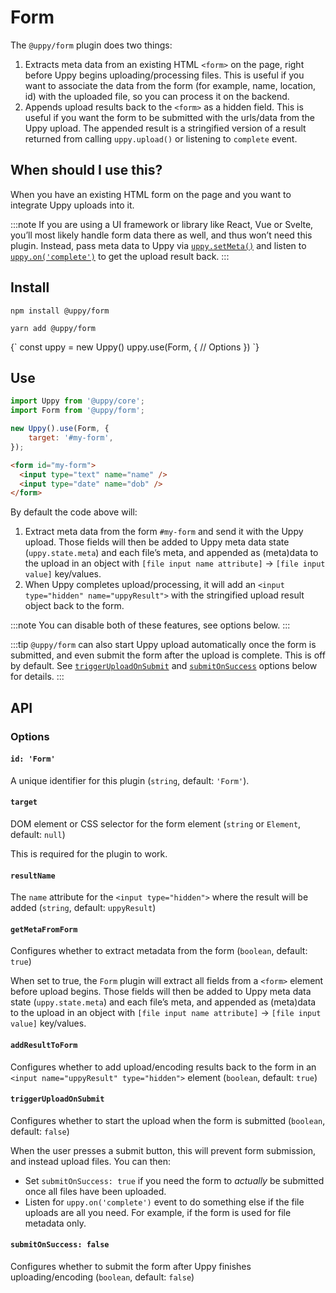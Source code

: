 

# Form

The `@uppy/form` plugin does two things:

1. Extracts meta data from an existing HTML `<form>` on the page, right before Uppy begins uploading/processing files. This is useful if you want to associate the data from the form (for example, name, location, id) with the uploaded file, so you can process it on the backend.
2. Appends upload results back to the `<form>` as a hidden field. This is useful if you want the form to be submitted with the urls/data from the Uppy upload. The appended result is a stringified version of a result returned from calling `uppy.upload()` or listening to `complete` event.

## When should I use this?

When you have an existing HTML form on the page and you want to integrate Uppy uploads into it.

:::note
If you are using a UI framework or library like React, Vue or Svelte, you’ll most likely handle form data there as well, and thus won’t need this plugin. Instead, pass meta data to Uppy via [`uppy.setMeta()`](/docs/uppy-core#setmetadata) and listen to [`uppy.on('complete')`](/docs/uppy-core#complete) to get the upload result back.
:::

## Install

<Tabs>
  <TabItem value="npm" label="NPM" default>

```shell
npm install @uppy/form
```

  </TabItem>

  <TabItem value="yarn" label="Yarn">

```shell
yarn add @uppy/form
```

  </TabItem>

  <TabItem value="cdn" label="CDN">
    <UppyCdnExample>
      {`
        const uppy = new Uppy()
        uppy.use(Form, {
          // Options
        })
      `}
    </UppyCdnExample>
  </TabItem>
</Tabs>

## Use

```js
import Uppy from '@uppy/core';
import Form from '@uppy/form';

new Uppy().use(Form, {
	target: '#my-form',
});
```

```html
<form id="my-form">
  <input type="text" name="name" />
  <input type="date" name="dob" />
</form>
```

By default the code above will:

1. Extract meta data from the form `#my-form` and send it with the Uppy upload. Those fields will then be added to Uppy meta data state (`uppy.state.meta`) and each file’s meta, and appended as (meta)data to the upload in an object with `[file input name attribute]` -> `[file input value]` key/values.
2. When Uppy completes upload/processing, it will add an `<input type="hidden" name="uppyResult">` with the stringified upload result object back to the form.

:::note
You can disable both of these features, see options below.
:::

:::tip
`@uppy/form` can also start Uppy upload automatically once the form is submitted, and even submit the form after the upload is complete. This is off by default. See [`triggerUploadOnSubmit`](#triggerUploadOnSubmit) and [`submitOnSuccess`](#submitOnSuccess) options below for details.
:::

## API

### Options

#### `id: 'Form'`

A unique identifier for this plugin (`string`, default: `'Form'`).

#### `target`

DOM element or CSS selector for the form element (`string` or `Element`, default: `null`)

This is required for the plugin to work.

#### `resultName`

The `name` attribute for the `<input type="hidden">` where the result will be added (`string`, default: `uppyResult`)

#### `getMetaFromForm`

Configures whether to extract metadata from the form (`boolean`, default: `true`)

When set to true, the `Form` plugin will extract all fields from a `<form>` element before upload begins. Those fields will then be added to Uppy meta data state (`uppy.state.meta`) and each file’s meta, and appended as (meta)data to the upload in an object with `[file input name attribute]` -> `[file input value]` key/values.

#### `addResultToForm`

Configures whether to add upload/encoding results back to the form in an `<input name="uppyResult" type="hidden">` element (`boolean`, default: `true`)

#### `triggerUploadOnSubmit`

Configures whether to start the upload when the form is submitted (`boolean`, default: `false`)

When the user presses a submit button, this will prevent form submission, and instead upload files. You can then:

- Set `submitOnSuccess: true` if you need the form to _actually_ be submitted once all files have been uploaded.
- Listen for `uppy.on('complete')` event to do something else if the file uploads are all you need. For example, if the form is used for file metadata only.

#### `submitOnSuccess: false`

Configures whether to submit the form after Uppy finishes uploading/encoding (`boolean`, default: `false`)
